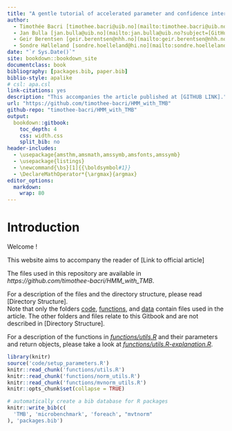 ```yaml
--- 
title: "A gentle tutorial of accelerated parameter and confidence interval estimation for Hidden Markov Models using Template Model Builder"
author:
  - Timothée Bacri [timothee.bacri@uib.no](mailto:timothee.bacri@uib.no?subject=[GitHub%20TMB%20HMM])
  - Jan Bulla [jan.bulla@uib.no](mailto:jan.bulla@uib.no?subject=[GitHub%20TMB%20HMM])
  - Geir Berentsen [geir.berentsen@nhh.no](mailto:geir.berentsen@nhh.no?subject=[GitHub%20TMB%20HMM])
  - Sondre Hølleland [sondre.hoelleland@hi.no](mailto:sondre.hoelleland@hi.no?subject=[GitHub%20TMB%20HMM])
date: "`r Sys.Date()`"
site: bookdown::bookdown_site
documentclass: book
bibliography: [packages.bib, paper.bib]
biblio-style: apalike
# csl: apa.csl
link-citations: yes
description: "This accompanies the article published at [GITHUB LINK]."
url: "https://github.com/timothee-bacri/HMM_with_TMB"
github-repo: "timothee-bacri/HMM_with_TMB"
output:
  bookdown::gitbook:
    toc_depth: 4
    css: width.css
    split_bib: no
header-includes:
  - \usepackage{amsthm,amsmath,amssymb,amsfonts,amssymb}
  - \usepackage{listings}
  - \newcommand{\bs}[1]{{\boldsymbol#1}}
  - \DeclareMathOperator*{\argmax}{argmax}
editor_options:
  markdown:
    wrap: 80
---
```


# Introduction
<!-- COMPILE WITH bookdown::render_book("index.Rmd") -->
Welcome !

This website aims to accompany the reader of [Link to official article]

The files used in this repository are available in *https://github.com/timothee-bacri/HMM_with_TMB*.

For a description of the files and the directory structure, please read [Directory Structure].\
Note that only the folders [code](#code), [functions](#functions), and [data](#data) contain files used in the article.
The other folders and files relate to this Gitbook and are not described in [Directory Structure].

For a description of the functions in *[functions/utils.R](#utils.R)* and their parameters and return objects, please take a look at *[functions/utils.R-explanation.R](#utils.R-explanation.R)*.

```r
library(knitr)
source('code/setup_parameters.R')
knitr::read_chunk('functions/utils.R')
knitr::read_chunk('functions/norm_utils.R')
knitr::read_chunk('functions/mvnorm_utils.R')
knitr::opts_chunk$set(collapse = TRUE)
```

```r
# automatically create a bib database for R packages
knitr::write_bib(c(
  'TMB', 'microbenchmark', 'foreach', "mvtnorm"
), 'packages.bib')
```

<!-- # License {-} -->
<!-- This project is licensed under the xxxx License - see [LICENSE.md](LICENSE.md) for details. -->
